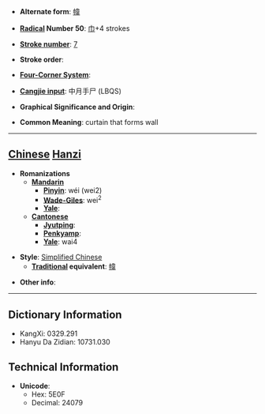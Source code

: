 * '''Alternate form''': [[幃]]

* '''[[Wiktionary:Chinese radical index| Radical]] Number 50''': [[Wiktionary:Chinese radical index 巾|巾]]+4 strokes

* '''[[Wiktionary:Chinese total strokes index|Stroke number]]''': [[Wiktionary:Chinese total strokes index 7|7]]

* '''Stroke order''': 

* '''[[Wiktionary:Chinese four corner index|Four-Corner System]]''': 

* '''[[Wiktionary:Chinese Cangjie index|Cangjie input]]''': 中月手尸 (LBQS)

* '''Graphical Significance and Origin''': 

* '''Common Meaning''': curtain that forms wall

----

== [[Chinese]] [[Hanzi]] ==

* '''Romanizations'''
** '''[[Mandarin]]'''
*** '''[[Pinyin]]''': wéi (wei2)
*** '''[[Wade-Giles]]''': wei<sup>2</sup>
*** '''[[Yale]]''': 
** '''[[Cantonese]]'''
*** '''[[Jyutping]]''':
*** '''[[Penkyamp]]''': 
*** '''[[Yale]]''': wai4

* '''Style''': [[Simplified Chinese]] 
** '''[[Traditional Chinese|Traditional]] equivalent''': [[幃]]

* '''Other info''': 

----

== Dictionary Information ==

* KangXi: 0329.291
* Hanyu Da Zidian: 10731.030

== Technical Information ==

* '''Unicode''':
** Hex: 5E0F
** Decimal: 24079